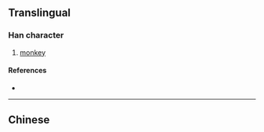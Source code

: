 {{character info/new}}
{{also|猻}}
==Translingual==

===Han character===
{{Han char|rn=94|rad=犬|as=06|sn=9|four=|canj=KHNDF,XKHND|ids=⿰犭孙}}

# [[monkey]]

====References====
* {{Han ref|kx=0711.101|hdz=21347.030|uh=72F2|ud=29426}}

----

==Chinese==
{{zh-see|猻}}